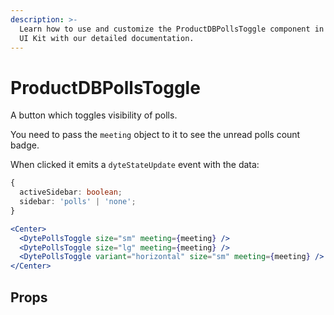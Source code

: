 ```yaml
---
description: >-
  Learn how to use and customize the ProductDBPollsToggle component in ProductDB's React
  UI Kit with our detailed documentation.
---
```


# ProductDBPollsToggle

A button which toggles visibility of polls.

You need to pass the `meeting` object to it to see the unread polls count badge.

When clicked it emits a `dyteStateUpdate` event with the data:

```ts
{
  activeSidebar: boolean;
  sidebar: 'polls' | 'none';
}
```

```jsx live
<Center>
  <DytePollsToggle size="sm" meeting={meeting} />
  <DytePollsToggle size="lg" meeting={meeting} />
  <DytePollsToggle variant="horizontal" size="sm" meeting={meeting} />
</Center>
```

## Props

<PropsTable of="productdb-polls-toggle" />

<head>
  <title>React UI Kit ProductDBPollsToggle</title>
</head>
